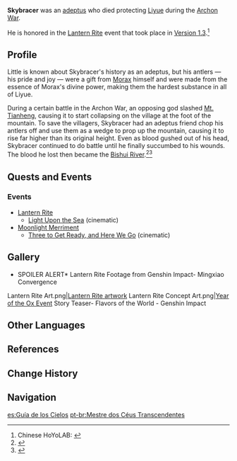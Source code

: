 {{Character Infobox
|region           = Liyue
|image            = <gallery>
NPC Skybracer.png|Skybracer reanimated as a [[Plaustrite]]-powered [[Lantern Rite Festival#Mingxiao Lantern|Mingxiao lantern]].</gallery>
|title            = 
|title2           = 
|title3           = 
|affiliation      = Adepti
|type             = Mentioned
|deceased         = Past
}}
'''Skybracer''' was an [[adeptus]] who died protecting [[Liyue]] during the [[Archon War]].

He is honored in the [[Lantern Rite]] event that took place in [[Version 1.3]].<ref>Chinese HoYoLAB: [https://bbs.mihoyo.com/ys/article/2147378 {{Lang|mini=1|zh=后续版本活动规划说明}}]</ref>

==Profile==
Little is known about Skybracer's history as an adeptus, but his antlers &mdash; his pride and joy &mdash; were a gift from [[Morax]] himself and were made from the essence of Morax's divine power, making them the hardest substance in all of Liyue.

During a certain battle in the Archon War, an opposing god slashed [[Mt. Tianheng]], causing it to start collapsing on the village at the foot of the mountain. To save the villagers, Skybracer had an adeptus friend chop his antlers off and use them as a wedge to prop up the mountain, causing it to rise far higher than its original height. Even as blood gushed out of his head, Skybracer continued to do battle until he finally succumbed to his wounds. The blood he lost then became the [[Bishui River]].<ref>{{Ref/NPC|Madame Ping|c=during Lantern Rite}}</ref><ref>{{Ref/NPC|Xiaoyan}}</ref>

==Quests and Events==
===Events===
* [[Lantern Rite]]
** [[Light Upon the Sea]] (cinematic)
* [[Moonlight Merriment]]
** [[Three to Get Ready, and Here We Go]] (cinematic)

==Gallery ==
<gallery>
*SPOILER ALERT* Lantern Rite Footage from Genshin Impact- Mingxiao Convergence
Lantern Rite Art.png|[https://genshin.hoyoverse.com/en/news/detail/5000 Lantern Rite artwork]
Lantern Rite Concept Art.png|[[Year of the Ox Event]]
Story Teaser- Flavors of the World - Genshin Impact
</gallery>

==Other Languages==
{{Other Languages
|en      = Skybracer
|zhs     = 移霄导天真君
|zhs_rm  = Yíxiāo Dǎotiān Zhēnjūn
|zht     = 移霄導天真君
|zht_rm  = Yíxiāo Dǎotiān Zhēnjūn
|zh_tl   = The Perfected Lord who Moves the Heavens by Guiding the Sky
|ja      = {{Rubi|移|い|霄|しょう|導|どう|天|てん|真|しん|君|くん}}
|ja_rm   = Ishou Douten Shinkun
|ja_tl   = The Perfected Lord who Moves the Heavens by Guiding the Sky{{Sino|ja}}
|ko      = 이소도천진군
|ko_rm   = Isodocheonjin'gun
|ko_tl   = The Perfected Lord who Moves the Heavens by Guiding the Sky{{Sino|ko}}
|es      = Guía de los Cielos
|es_tl   = Guide of the Skies
|fr      = Brise-Cieux
|fr_tl   = Sky Shatterer
|ru      = Могучий Повелитель Небесных Пределов
|ru_tl   = Mighty Lord of the Heavenly Bounds
|th      = ราชันสวรรค์เคลื่อน
|th_rm   = Rachan Swan Khuean
|th_tl   = The King Who Moves the Heavens
|vi      = {{tt|Di Tiêu Đạo Thiên Chân Quân|移霄导天真君}}
|vi_tl   = The Perfected Lord who Moves the Heavens by Guiding the Sky{{Sino|vi}}
|de      = Fürst des ziehenden Himmels
|de_tl   = Prince of the Racking Sky
|id      = Skybracer
|pt      = Mestre dos Céus Transcendentes
|pt_tl   = Master of the Transcendent Skies
|tr      = Gökyüzünün Rehber
|tr_tl   = 
|it      = Pilastro dei cieli
|it_tl   = 
}}

==References==
{{Reflist}}

==Change History==
{{Change History|introduced=1.3}}

==Navigation==
{{Faction Navbox}}

[[es:Guía de los Cielos]]
[[pt-br:Mestre dos Céus Transcendentes]]